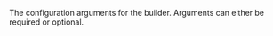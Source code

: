 <!-- Code generated from the comments of the Config struct in component/builder/instance/config.go; DO NOT EDIT MANUALLY -->

The configuration arguments for the builder. Arguments can either be required
or optional.

<!-- End of code generated from the comments of the Config struct in component/builder/instance/config.go; -->

